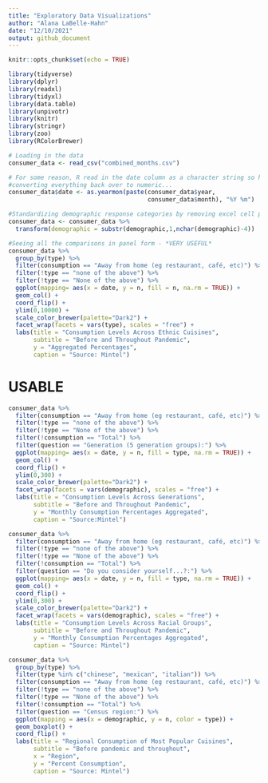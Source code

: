 ```yaml
---
title: "Exploratory Data Visualizations"
author: "Alana LaBelle-Hahn"
date: "12/10/2021"
output: github_document
---
```


```r
knitr::opts_chunk$set(echo = TRUE)

library(tidyverse)
library(dplyr)
library(readxl)
library(tidyxl)
library(data.table)
library(unpivotr)
library(knitr)
library(stringr) 
library(zoo)
library(RColorBrewer)

```

```r

# Loading in the data
consumer_data <- read_csv("combined_months.csv") 

# For some reason, R read in the date column as a character string so here I am
#converting everything back over to numeric...
consumer_data$date <- as.yearmon(paste(consumer_data$year, 
                                       consumer_data$month), "%Y %m")

#Standardizing demographic response categories by removing excel cell position labels
consumer_data <- consumer_data %>%
  transform(demographic = substr(demographic,1,nchar(demographic)-4))

```

```r

#Seeing all the comparisons in panel form - *VERY USEFUL*
consumer_data %>%
  group_by(type) %>%
  filter(consumption == "Away from home (eg restaurant, café, etc)") %>%
  filter(!type == "none of the above") %>%
  filter(!type == "None of the above") %>%
  ggplot(mapping= aes(x = date, y = n, fill = n, na.rm = TRUE)) + 
  geom_col() +
  coord_flip() +
  ylim(0,10000) +
  scale_color_brewer(palette="Dark2") +
  facet_wrap(facets = vars(type), scales = "free") + 
  labs(title = "Consumption Levels Across Ethnic Cuisines",
       subtitle = "Before and Throughout Pandemic",
       y = "Aggregated Percentages",
       caption = "Source: Mintel")

```

# USABLE

``` r

consumer_data %>%
  filter(consumption == "Away from home (eg restaurant, café, etc)") %>%
  filter(!type == "none of the above") %>%
  filter(!type == "None of the above") %>%
  filter(!consumption == "Total") %>%
  filter(question == "Generation (5 generation groups):") %>%
  ggplot(mapping= aes(x = date, y = n, fill = type, na.rm = TRUE)) + 
  geom_col() +
  coord_flip() +
  ylim(0,300) +
  scale_color_brewer(palette="Dark2") +
  facet_wrap(facets = vars(demographic), scales = "free") + 
  labs(title = "Consumption Levels Across Generations",
       subtitle = "Before and Throughout Pandemic",
       y = "Monthly Consumption Percentages Aggregated",
       caption = "Source:Mintel")

```


``` r


consumer_data %>%
  filter(consumption == "Away from home (eg restaurant, café, etc)") %>%
  filter(!type == "none of the above") %>%
  filter(!type == "None of the above") %>%
  filter(!consumption == "Total") %>%
  filter(question == "Do you consider yourself...?:") %>%
  ggplot(mapping= aes(x = date, y = n, fill = type, na.rm = TRUE)) + 
  geom_col() +
  coord_flip() +
  ylim(0,300) +
  scale_color_brewer(palette="Dark2") +
  facet_wrap(facets = vars(demographic), scales = "free") + 
  labs(title = "Consumption Levels Across Racial Groups",
       subtitle = "Before and Throughout Pandemic",
       y = "Monthly Consumption Percentages Aggregated",
       caption = "Source: Mintel")
```

```r

consumer_data %>%
  group_by(type) %>%
  filter(type %in% c("chinese", "mexican", "italian")) %>%
  filter(consumption == "Away from home (eg restaurant, café, etc)") %>%
  filter(!type == "none of the above") %>%
  filter(!type == "None of the above") %>%
  filter(!consumption == "Total") %>%
  filter(question == "Census region:") %>%
  ggplot(mapping = aes(x = demographic, y = n, color = type)) +
  geom_boxplot() + 
  coord_flip() + 
  labs(title = "Regional Consumption of Most Popular Cuisines",
       subtitle = "Before pandemic and throughout", 
       x = "Region", 
       y = "Percent Consumption",
       caption = "Source: Mintel")

```








